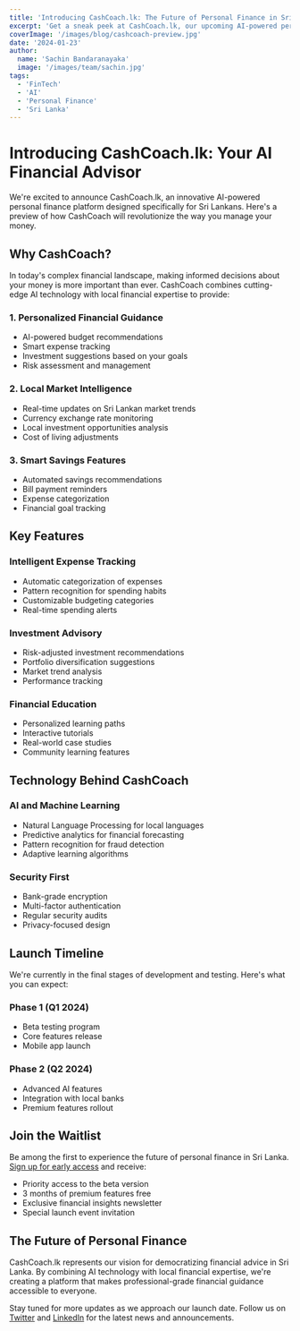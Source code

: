 ```yaml
---
title: 'Introducing CashCoach.lk: The Future of Personal Finance in Sri Lanka'
excerpt: 'Get a sneak peek at CashCoach.lk, our upcoming AI-powered personal finance platform designed specifically for Sri Lankans.'
coverImage: '/images/blog/cashcoach-preview.jpg'
date: '2024-01-23'
author:
  name: 'Sachin Bandaranayaka'
  image: '/images/team/sachin.jpg'
tags:
  - 'FinTech'
  - 'AI'
  - 'Personal Finance'
  - 'Sri Lanka'
---
```


# Introducing CashCoach.lk: Your AI Financial Advisor

We're excited to announce CashCoach.lk, an innovative AI-powered personal finance platform designed specifically for Sri Lankans. Here's a preview of how CashCoach will revolutionize the way you manage your money.

## Why CashCoach?

In today's complex financial landscape, making informed decisions about your money is more important than ever. CashCoach combines cutting-edge AI technology with local financial expertise to provide:

### 1. Personalized Financial Guidance
- AI-powered budget recommendations
- Smart expense tracking
- Investment suggestions based on your goals
- Risk assessment and management

### 2. Local Market Intelligence
- Real-time updates on Sri Lankan market trends
- Currency exchange rate monitoring
- Local investment opportunities analysis
- Cost of living adjustments

### 3. Smart Savings Features
- Automated savings recommendations
- Bill payment reminders
- Expense categorization
- Financial goal tracking

## Key Features

### Intelligent Expense Tracking
- Automatic categorization of expenses
- Pattern recognition for spending habits
- Customizable budgeting categories
- Real-time spending alerts

### Investment Advisory
- Risk-adjusted investment recommendations
- Portfolio diversification suggestions
- Market trend analysis
- Performance tracking

### Financial Education
- Personalized learning paths
- Interactive tutorials
- Real-world case studies
- Community learning features

## Technology Behind CashCoach

### AI and Machine Learning
- Natural Language Processing for local languages
- Predictive analytics for financial forecasting
- Pattern recognition for fraud detection
- Adaptive learning algorithms

### Security First
- Bank-grade encryption
- Multi-factor authentication
- Regular security audits
- Privacy-focused design

## Launch Timeline

We're currently in the final stages of development and testing. Here's what you can expect:

### Phase 1 (Q1 2024)
- Beta testing program
- Core features release
- Mobile app launch

### Phase 2 (Q2 2024)
- Advanced AI features
- Integration with local banks
- Premium features rollout

## Join the Waitlist

Be among the first to experience the future of personal finance in Sri Lanka. [Sign up for early access](/cashcoach) and receive:
- Priority access to the beta version
- 3 months of premium features free
- Exclusive financial insights newsletter
- Special launch event invitation

## The Future of Personal Finance

CashCoach.lk represents our vision for democratizing financial advice in Sri Lanka. By combining AI technology with local financial expertise, we're creating a platform that makes professional-grade financial guidance accessible to everyone.

Stay tuned for more updates as we approach our launch date. Follow us on [Twitter](https://twitter.com/cashcoach_lk) and [LinkedIn](https://linkedin.com/company/cashcoach) for the latest news and announcements.
